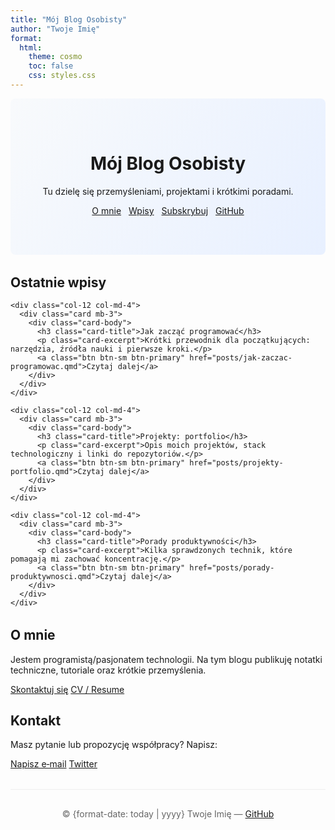 ```yaml
---
title: "Mój Blog Osobisty"
author: "Twoje Imię"
format:
  html:
    theme: cosmo
    toc: false
    css: styles.css
---
```


<!-- Prosty, jednostronicowy blog osobisty z przyciskami -->

<!-- Dodatkowy styl -->
<style>
.hero {
  background: linear-gradient(120deg, #f8fafc 0%, #e8f0ff 100%);
  padding: 3rem 1rem;
  text-align: center;
  border-radius: 8px;
  margin-bottom: 2rem;
}
.btn-row .btn { margin: 0.25rem; }
.card-excerpt { color: #444; }
.posts { margin-bottom: 2rem; }
footer { text-align:center; color:#666; margin-top:2rem; padding-top:1rem; border-top:1px solid #eee; }
</style>

<div class="hero">
  <h1>Mój Blog Osobisty</h1>
  <p class="lead">Tu dzielę się przemyśleniami, projektami i krótkimi poradami.</p>
  <p class="btn-row">
    <a class="btn btn-primary" href="#about">O mnie</a>
    <a class="btn btn-outline-primary" href="#posts">Wpisy</a>
    <a class="btn btn-success" href="mailto:twoj@email.com?subject=Subskrypcja">Subskrybuj</a>
    <a class="btn btn-dark" href="https://github.com/" target="_blank">GitHub</a>
  </p>
</div>

<section id="posts" class="posts">
  <h2>Ostatnie wpisy</h2>

  <div class="row">
    <div class="col-12 col-md-4">
      <div class="card mb-3">
        <div class="card-body">
          <h3 class="card-title">Jak zacząć programować</h3>
          <p class="card-excerpt">Krótki przewodnik dla początkujących: narzędzia, źródła nauki i pierwsze kroki.</p>
          <a class="btn btn-sm btn-primary" href="posts/jak-zaczac-programowac.qmd">Czytaj dalej</a>
        </div>
      </div>
    </div>

    <div class="col-12 col-md-4">
      <div class="card mb-3">
        <div class="card-body">
          <h3 class="card-title">Projekty: portfolio</h3>
          <p class="card-excerpt">Opis moich projektów, stack technologiczny i linki do repozytoriów.</p>
          <a class="btn btn-sm btn-primary" href="posts/projekty-portfolio.qmd">Czytaj dalej</a>
        </div>
      </div>
    </div>

    <div class="col-12 col-md-4">
      <div class="card mb-3">
        <div class="card-body">
          <h3 class="card-title">Porady produktywności</h3>
          <p class="card-excerpt">Kilka sprawdzonych technik, które pomagają mi zachować koncentrację.</p>
          <a class="btn btn-sm btn-primary" href="posts/porady-produktywnosci.qmd">Czytaj dalej</a>
        </div>
      </div>
    </div>
  </div>
</section>

<section id="about">
  <h2>O mnie</h2>
  <p>Jestem programistą/pasjonatem technologii. Na tym blogu publikuję notatki techniczne, tutoriale oraz krótkie przemyślenia.</p>
  <p>
    <a class="btn btn-outline-secondary" href="#contact">Skontaktuj się</a>
    <a class="btn btn-primary" href="resume.pdf" target="_blank">CV / Resume</a>
  </p>
</section>

<section id="contact">
  <h2>Kontakt</h2>
  <p>Masz pytanie lub propozycję współpracy? Napisz:</p>
  <p>
    <a class="btn btn-success" href="mailto:krzysztofjonczyk@outlook.com?subject=Kontakt%20z%20blogu">Napisz e‑mail</a>
    <a class="btn btn-dark" href="https://twitter.com/" target="_blank">Twitter</a>
  </p>
</section>

<footer>
  <p>© {format-date: today | yyyy} Twoje Imię — <a href="https://github.com/joniec2" target="_blank">GitHub</a></p>
</footer>
